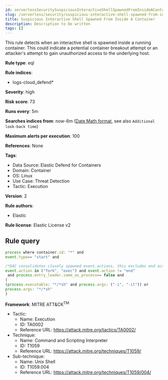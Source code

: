 ```yaml
---
id: serverlessSecuritySuspiciousInteractiveShellSpawnedFromInsideAContainer
slug: /serverless/security/suspicious-interactive-shell-spawned-from-inside-a-container
title: Suspicious Interactive Shell Spawned From Inside A Container
description: Description to be written
tags: []
---
```


<div id="suspicious-interactive-shell-spawned-from-inside-a-container"></div>

This rule detects when an interactive shell is spawned inside a running container. This could indicate a potential container breakout attempt or an attacker's attempt to gain unauthorized access to the underlying host.

**Rule type**: eql

**Rule indices**: 

* logs-cloud_defend*

**Severity**: high

**Risk score**: 73

**Runs every**: 5m

**Searches indices from**: now-6m ([Date Math format](((ref))/common-options.html#date-math), see also <DocLink id="serverlessSecurityRulesUiCreate" section="set-the-rules-schedule">`Additional look-back time`</DocLink>)

**Maximum alerts per execution**: 100

**References**: None

**Tags**: 

* Data Source: Elastic Defend for Containers
* Domain: Container
* OS: Linux
* Use Case: Threat Detection
* Tactic: Execution

**Version**: 2

**Rule authors**: 

* Elastic

**Rule license**: Elastic License v2

## Rule query

```js
process where container.id: "*" and
event.type== "start" and 

/*D4C consolidates closely spawned event.actions, this excludes end actions to only capture ongoing processes*/
event.action in ("fork", "exec") and event.action != "end"
 and process.entry_leader.same_as_process== false and
(
(process.executable: "*/*sh" and process.args: ("-i", "-it")) or
process.args: "*/*sh"
)

```

**Framework**: MITRE ATT&CK<sup>TM</sup>

* Tactic:
    * Name: Execution
    * ID: TA0002
    * Reference URL: https://attack.mitre.org/tactics/TA0002/
* Technique:
    * Name: Command and Scripting Interpreter
    * ID: T1059
    * Reference URL: https://attack.mitre.org/techniques/T1059/
* Sub-technique:
    * Name: Unix Shell
    * ID: T1059.004
    * Reference URL: https://attack.mitre.org/techniques/T1059/004/

